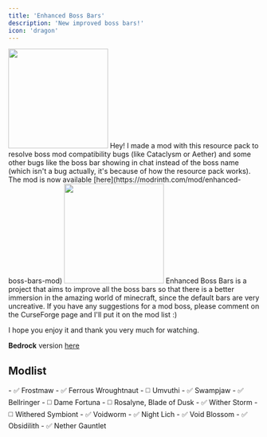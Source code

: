 ```yaml
---
title: 'Enhanced Boss Bars'
description: 'New improved boss bars!'
icon: 'dragon'
---
```


<img height="200" noZoom src="/images/ebb-banner.png" />
Hey! I made a mod with this resource pack to resolve boss mod compatibility bugs (like Cataclysm or Aether) and some other bugs like the boss bar showing in chat instead of the boss name (which isn't a bug actually, it's because of how the resource pack works). The mod is now available [here](https://modrinth.com/mod/enhanced-boss-bars-mod)

<img height="200" noZoom src="/images/ebb-banner1.png" />
Enhanced Boss Bars is a project that aims to improve all the boss bars so that there is a better immersion in the amazing world of minecraft, since the default bars are very uncreative. If you have any suggestions for a mod boss, please comment on the CurseForge page and I'll put it on the mod list :)

I hope you enjoy it and thank you very much for watching. 

**Bedrock** version [here](https://mcpedl.com/enhanced-boss-bars-minecraft-bedrock-port/)

## Modlist
<AccordionGroup>
  <Accordion title="Mowzie's Mobs">
   - ✅ Frostmaw
   - ✅ Ferrous Wroughtnaut
   - ◻️ Umvuthi
  </Accordion>

  <Accordion title="Meet your Fight">
   - ✅ Swampjaw
   - ✅ Bellringer
   - ◻️ Dame Fortuna
   - ◻️ Rosalyne, Blade of Dusk
  </Accordion>

  <Accordion title="Cracker's Witherstorm">
   - ✅ Wither Storm
   - ◻️ Withered Symbiont
  </Accordion>

  <Accordion title="Alex's Mobs">
   - ✅ Voidworm
  </Accordion>
  
  <Accordion title="Bosses of Mass Destruction">
   - ✅ Night Lich
   - ✅ Void Blossom
   - ✅ Obsidilith
   - ✅ Nether Gauntlet
  </Accordion>
</AccordionGroup>
